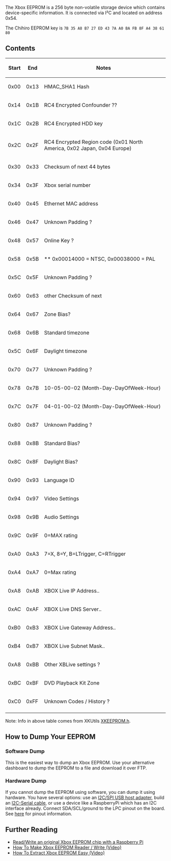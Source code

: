 The Xbox EEPROM is a 256 byte non-volatile storage device which contains device-specific information. It is connected via I²C and located on address 0x54.

The Chihiro EEPROM key is <code>7B 35 A8 B7 27 ED 43 7A A0 BA FB 8F A4 38 61 80</code>

== Contents ==

{| class="wikitable"
! Start !! End !! Notes
|-
| 0x00
| 0x13
| HMAC_SHA1 Hash
|-
| 0x14
| 0x1B
| RC4 Encrypted Confounder ??
|-
| 0x1C
| 0x2B
| RC4 Encrypted HDD key
|-
| 0x2C
| 0x2F
| RC4 Encrypted Region code (0x01 North America, 0x02 Japan, 0x04 Europe)
|-
| 0x30
| 0x33
| Checksum of next 44 bytes
|-
| 0x34
| 0x3F
| Xbox serial number
|-
| 0x40
| 0x45
| Ethernet MAC address
|-
| 0x46
| 0x47
|  Unknown Padding ?
|-
| 0x48
| 0x57
| Online Key ?
|-
| 0x58
| 0x5B
|  ** 0x00014000 = NTSC, 0x00038000 = PAL
|-
| 0x5C
| 0x5F
|  Unknown Padding ?
|-
| 0x60
| 0x63
| other Checksum of next
|-
| 0x64
| 0x67
| Zone Bias?
|-
| 0x68
| 0x6B
| Standard timezone
|-
| 0x5C
| 0x6F
| Daylight timezone
|-
| 0x70
| 0x77
| Unknown Padding ?
|-
| 0x78
| 0x7B
| 10-05-00-02 (Month-Day-DayOfWeek-Hour)
|-
| 0x7C
| 0x7F
| 04-01-00-02 (Month-Day-DayOfWeek-Hour)
|-
| 0x80
| 0x87
| Unknown Padding ?
|-
| 0x88
| 0x8B
| Standard Bias?
|-
| 0x8C
| 0x8F
| Daylight Bias?
|-
| 0x90
| 0x93
| Language ID
|-
| 0x94
| 0x97
| Video Settings
|-
| 0x98
| 0x9B
| Audio Settings
|-
| 0x9C
| 0x9F
| 0=MAX rating
|-
| 0xA0
| 0xA3
| 7=X, 8=Y, B=LTrigger, C=RTrigger
|-
| 0xA4
| 0xA7
| 0=Max rating
|-
| 0xA8
| 0xAB
| XBOX Live IP Address..
|-
| 0xAC
| 0xAF
| XBOX Live DNS Server..
|-
| 0xB0
| 0xB3
| XBOX Live Gateway Address..
|-
| 0xB4
| 0xB7
| XBOX Live Subnet Mask..
|-
| 0xA8
| 0xBB
| Other XBLive settings ?
|-
| 0xBC
| 0xBF
| DVD Playback Kit Zone
|-
| 0xC0
| 0xFF
| Unknown Codes / History ?
|-
|}

Note: Info in above table comes from XKUtils [https://svn.exotica.org.uk:8443/xbmc4xbox/tags/3.5.3/xbmc/xbox/XKEEPROM.h XKEEPROM.h].

== How to Dump Your EEPROM ==

=== Software Dump ===
This is the easiest way to dump an Xbox EEPROM. Use your alternative dashboard to dump the EEPROM to a file and download it over FTP.

=== Hardware Dump ===
If you cannot dump the EEPROM using software, you can dump it using hardware. You have several options: use an [https://www.totalphase.com/products/aardvark-i2cspi/ I2C/SPI USB host adapter], build an [https://www.youtube.com/watch?v=UcK6nKyKGVQ I2C-Serial cable], or use a device like a RaspberryPi which has an I2C interface already. Connect SDA/SCL/ground to the LPC pinout on the board. See [https://github.com/grimdoomer/PiPROM here] for pinout information. 

== Further Reading ==

* [https://github.com/grimdoomer/PiPROM Read/Write an original Xbox EEPROM chip with a Raspberry Pi]
* [https://www.youtube.com/watch?v=UcK6nKyKGVQ How To Make Xbox EEPROM Reader / Write (Video)]
* [https://www.youtube.com/watch?v=uzrljlHDr9w How To Extract Xbox EEPROM Easy (Video)]